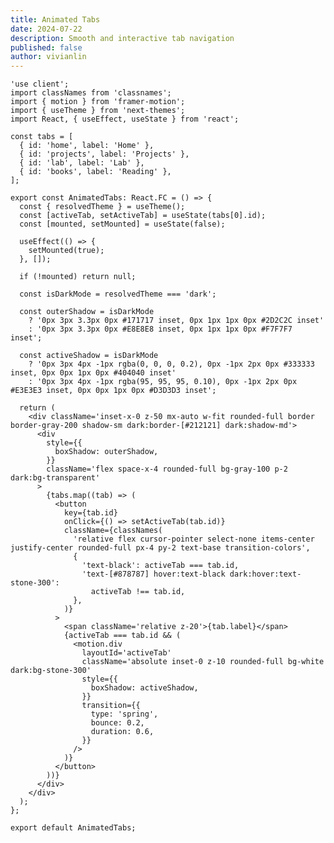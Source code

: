 ```yaml
---
title: Animated Tabs
date: 2024-07-22
description: Smooth and interactive tab navigation
published: false
author: vivianlin
---
```


<ComponentSource name="animated-tabs" >

```tsx showLineNumbers
'use client';
import classNames from 'classnames';
import { motion } from 'framer-motion';
import { useTheme } from 'next-themes';
import React, { useEffect, useState } from 'react';

const tabs = [
  { id: 'home', label: 'Home' },
  { id: 'projects', label: 'Projects' },
  { id: 'lab', label: 'Lab' },
  { id: 'books', label: 'Reading' },
];

export const AnimatedTabs: React.FC = () => {
  const { resolvedTheme } = useTheme();
  const [activeTab, setActiveTab] = useState(tabs[0].id);
  const [mounted, setMounted] = useState(false);

  useEffect(() => {
    setMounted(true);
  }, []);

  if (!mounted) return null;

  const isDarkMode = resolvedTheme === 'dark';

  const outerShadow = isDarkMode
    ? '0px 3px 3.3px 0px #171717 inset, 0px 1px 1px 0px #2D2C2C inset'
    : '0px 3px 3.3px 0px #E8E8E8 inset, 0px 1px 1px 0px #F7F7F7 inset';

  const activeShadow = isDarkMode
    ? '0px 3px 4px -1px rgba(0, 0, 0, 0.2), 0px -1px 2px 0px #333333 inset, 0px 0px 1px 0px #404040 inset'
    : '0px 3px 4px -1px rgba(95, 95, 95, 0.10), 0px -1px 2px 0px #E3E3E3 inset, 0px 0px 1px 0px #D3D3D3 inset';

  return (
    <div className='inset-x-0 z-50 mx-auto w-fit rounded-full border border-gray-200 shadow-sm dark:border-[#212121] dark:shadow-md'>
      <div
        style={{
          boxShadow: outerShadow,
        }}
        className='flex space-x-4 rounded-full bg-gray-100 p-2 dark:bg-transparent'
      >
        {tabs.map((tab) => (
          <button
            key={tab.id}
            onClick={() => setActiveTab(tab.id)}
            className={classNames(
              'relative flex cursor-pointer select-none items-center justify-center rounded-full px-4 py-2 text-base transition-colors',
              {
                'text-black': activeTab === tab.id,
                'text-[#878787] hover:text-black dark:hover:text-stone-300':
                  activeTab !== tab.id,
              },
            )}
          >
            <span className='relative z-20'>{tab.label}</span>
            {activeTab === tab.id && (
              <motion.div
                layoutId='activeTab'
                className='absolute inset-0 z-10 rounded-full bg-white dark:bg-stone-300'
                style={{
                  boxShadow: activeShadow,
                }}
                transition={{
                  type: 'spring',
                  bounce: 0.2,
                  duration: 0.6,
                }}
              />
            )}
          </button>
        ))}
      </div>
    </div>
  );
};

export default AnimatedTabs;
```

</ComponentSource>
